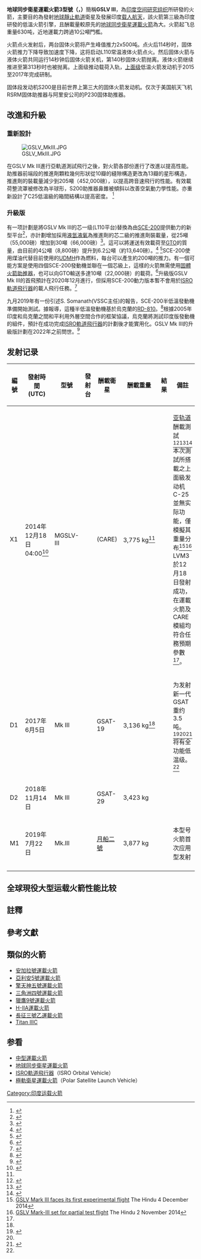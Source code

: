{{update|time=2017-06-05T14:26:03+00:00}}
{{expand|time=2016-11-07T10:51:46+00:00}}
{{Infobox rocket
<!----Image (optional)---->
|image          = GSLV_MkIII.JPG
|image_size     =  
|caption        =  地球同步衛星運載火箭3型號(D1)
<!----Core parameters (required)---->
|name           =  GSLV - Mk III (LVM3)<ref name="isrolvm3">{{cite web | url=http://isro.gov.in/launchers/lvm3 | title=LVM3 | accessdate=21 December 2014 | archive-url=https://web.archive.org/web/20141225031155/http://www.isro.gov.in/launchers/lvm3 | archive-date=2014-12-25 | dead-url=yes }}</ref><ref name="Hindu LVM3">[http://www.thehindu.com/sci-tech/science/countdown-begins-for-gslv-markiii-launch/article6701651.ece ISRO successfully launches GSLV Mark-III, India's largest rocket] {{Wayback|url=http://www.thehindu.com/sci-tech/science/countdown-begins-for-gslv-markiii-launch/article6701651.ece |date=20180819011307 }} The Hindu 18 December 2014</ref>
|function       =  不可重複使用的[[中型運載火箭|中型運載火箭]]
|manufacturer   =  [[印度空间研究组织|印度空间研究组织]]
|country-origin = {{IND}}
<!----Dimensions (required)---->
|height       =  {{convert|43.43|m|ft|abbr=on}}<ref name=isrolvm3/>
|diameter     =  {{convert|4.0|m|ft|abbr=on}}
|mass         =  {{convert|640,000|kg|lb|abbr=on}}<ref name=isrolvm3/>
|stages       =  3
<!----Payloads (optional)---->
|capacities =  <!--insert one of the following templates for each payload:-->
  {{Infobox rocket/payload
  |location =  [[近地軌道|近地軌道]]
  |kilos    =  {{convert|10,000|kg|abbr=on}}<ref>{{cite web|url=http://isro.gov.in/gslv-mk-iii-d1-gsat-19-mission/gslv-mark-iii-d1-gsat-19-brochure|title=GSLV Mark III-D1 / GSAT-19 Brochure|publisher=IRSO|access-date=2017-06-03|archive-url=https://web.archive.org/web/20181118205847/https://www.isro.gov.in/gslv-mk-iii-d1-gsat-19-mission/gslv-mark-iii-d1-gsat-19-brochure|archive-date=2018-11-18|dead-url=yes}}</ref>
  }}
  {{Infobox rocket/payload
  |location =  [[近地軌道|近地軌道]](600km)
  |kilos    =  {{convert|8,000|kg|abbr=on}}<ref name="isrolvm3"/>
  }}
  {{Infobox rocket/payload
  |location =  [[地球同步轉移軌道|地球同步轉移軌道]]（GTO）
  |kilos    =  {{convert|4,000|kg|abbr=on}}-{{convert|5,000|kg|abbr=on}}<ref name=isro20120812>{{cite web |url=http://isro.org/Launchvehicles/GSLVMARKIII/mark3.aspx |title=The GSLV-III |date=2009-12-07 |publisher=Indian Space Research Organisation |accessdate=2012-11-23 |deadurl=yes |archiveurl=https://web.archive.org/web/20121125032756/http://isro.org/Launchvehicles/GSLVMARKIII/mark3.aspx |archivedate=2012-11-25 }}</ref>
  }}
<!----Associated rockets (optional)---->
|family      =  
<!----Launch history (required)---->
|status   =  發射測試<ref>{{cite web|url=http://timesofindia.indiatimes.com/home/science/GSLV-Mark-III-launch-rehearsal-to-begin-tonight/articleshow/45514581.cms|date=14 December 2014|title=GSLV Mark-III launch rehearsal to begin tonight|publisher=The Times of India|work=Science and Technology Section|accessdate=15 December 2014|archive-date=2014-12-16|archive-url=https://web.archive.org/web/20141216064818/http://timesofindia.indiatimes.com/home/science/GSLV-Mark-III-launch-rehearsal-to-begin-tonight/articleshow/45514581.cms|dead-url=no}}</ref>
|sites    =  {{IND}}[[安得拉邦|安得拉邦]]<br>[[萨迪什·达万航天中心|萨迪什·达万航天中心]]的{{en-link|第二發射台|Satish Dhawan Space Centre Second Launch Pad}}
|launches =  4
|success  =  4
|fail     =  0
|partial  =  
|first    =  2014年12月18日 ([[次軌道太空飛行|亞軌道]])<br /> 2017年6月5日 (全太空軌道)
|last     =  2019年7月22日
|payloads =
<!--Stages/boosters (optional)-->
|stagedata    =  <!--insert one of the following templates for each stage:-->
<!--Boosters -->
<!--Core -->
  {{Infobox rocket/stage
  |type       =  火箭
  |diff       =  
  |stageno    =  輔助
  |name       =  S-200
  |length     =  {{convert|25|m|ft|abbr=on}}<ref name=isrolvm3/>
  |diameter   =  {{convert|3.2|m|ft|abbr=on}}<ref name=isrolvm3/>
  |empty      =  {{convert|31,000|kg|lb|abbr=on}}<ref name=isrolvm3/>
  |gross      =  {{convert|236,000|kg|lb|abbr=on}}<ref name=isrolvm3/>
  |engines    =  2 [[固態火箭發動機|固態火箭發動機]]
  |thrust     =  {{convert|5150|kN|tonne-force|abbr=on}} 每个<ref name=isros200>{{Cite web |url=http://www.isro.org/pressrelease/contents/2010/pdf/S200_STATIC_TEST-01.pdf |title=ISRO Press Release: S200 First Static Test (S-200-ST-01) |accessdate=2014-12-20 |archive-date=2013-03-11 |archive-url=https://web.archive.org/web/20130311191452/http://isro.org/pressrelease/contents/2010/pdf/S200_STATIC_TEST-01.pdf |dead-url=yes }}</ref><ref name=dnai3sb>{{cite web|url=http://www.dnaindia.com/scitech/report_isro-successfully-tests-world-s-3rd-largest-solid-booster_1338945|title=Isro successfully tests world's 3rd largest solid booster|work=dna|accessdate=4 October 2014|archive-date=2012-10-05|archive-url=https://web.archive.org/web/20121005133028/http://www.dnaindia.com/scitech/report_isro-successfully-tests-world-s-3rd-largest-solid-booster_1338945|dead-url=no}}</ref><ref>{{cite web|url=http://www.thehindu.com/sci-tech/article61220.ece|title=India to test world's third largest solid rocket booster|date=2009-12-07|publisher=The Hindu News Paper|work=Science and Technology Section|accessdate=2009-12-07|archive-date=2015-12-30|archive-url=https://web.archive.org/web/20151230113730/http://www.thehindu.com/sci-tech/article61220.ece|dead-url=no}}</ref>
  |SI         =  227 (海平面) <br/> 274.5 (真空)<ref name=isros200/>
  |burntime   =  128 s<ref name=dnai3sb/>
  |fuel       =  [[端羥基聚丁二烯|端羥基聚丁二烯]]（Hydroxyl-terminated polybutadiene，HTPB）<ref name=isrolvm3/>
  }}
  {{Infobox rocket/stage
  |type       =  火箭
  |diff       =  
  |stageno    =  核心
  |name       =  L-110
  |length     =  {{convert|21|m|ft|abbr=on}}<ref name=isrolvm3/>
  |diameter   =  {{convert|4.0|m|ft|abbr=on}}<ref name=isrolvm3/>
  |empty      =  {{convert|10,600|kg|lb|abbr=on}}<ref name=isrolvm3/>
  |gross      =  {{convert|120,600|kg|lb|abbr=on}}<ref name=isrolvm3/>
  |engines    =  2 {{en-link|Vikas|Vikas (rocket engine)}}
  |thrust     =  {{convert|799|kN|tonne-force|abbr=on}}<ref name=SLRG3>{{cite web|title=GSLV Mk3|url=http://www.spacelaunchreport.com/gslvmk3.html|website=Space Launch Report|accessdate=23 October 2014|archive-date=2019-07-14|archive-url=https://web.archive.org/web/20190714213811/http://www.spacelaunchreport.com/gslvmk3.html|dead-url=yes}}</ref><ref name=l110t>{{cite web|title=L110 test to follow S200|url=http://indianspaceweb.blogspot.com/2010/01/l110-test-to-follow-s200.html|website=IndianSpaceWeb|accessdate=15 October 2014|archive-date=2019-07-14|archive-url=https://web.archive.org/web/20190714213814/http://indianspaceweb.blogspot.com/2010/01/l110-test-to-follow-s200.html|dead-url=yes}}</ref>
  |SI         =  281 s<ref name=SLRG3/>
  |burntime   =  203 s<ref name=l110t/>
  |fuel       =  [[偏二甲肼|偏二甲肼]]/[[四氧化二氮|N<sub>2</sub>O<sub>4</sub>]]<ref name=VikastestTH>{{cite web|title=ISRO tests Vikas engine|url=http://www.thehindu.com/2001/12/03/stories/2001120300481300.htm|website=The Hindu|accessdate=15 October 2014}}</ref>
  }}
<!--Upper stage-->
  {{Infobox rocket/stage
  |type       =  火箭
  |diff       =  
  |stageno    =  上面級
  |name       =  C-25
  |length     =  {{convert|13.5|m|ft|abbr=on}}<ref name=isrolvm3/>
  |diameter   =  {{convert|4.0|m|ft|abbr=on}}<ref name=isrolvm3/>
  |empty      =  {{convert|3,300|kg|lb|abbr=on}}<ref name=isrolvm3/>
  |gross      =  {{convert|31,300|kg|lb|abbr=on}}<ref name=isrolvm3/>
  |engines    =  1 [[CE-20|CE-20]]
  |thrust     =  {{convert|196.5|kN|tonne-force|abbr=on}}<ref>{{cite web|url=http://www.bharat-rakshak.com/media/AeroIndia2009/krishG/IMG_0027.JPG.html|title=LPSC Handouts at Aer India-2009|date=2009-03-13|publisher=Liquid Propulsion Systems Centre|work=Specifications of CE-20|accessdate=2009-08-29|archive-date=2018-01-18|archive-url=https://web.archive.org/web/20180118064645/http://www.bharat-rakshak.com/media/AeroIndia2009/krishG/IMG_0027.JPG.html|dead-url=yes}}</ref>
  |SI         =  434 s
  |burntime   =  643 s
  |fuel       =  [[液氧|液氧]]/[[液氫|液氫]]
  }}
}}
'''地球同步衛星運載火箭3型號（{{Lang-en|Geosynchronous Satellite Launch Vehicle Mk III}}，{{Lang-hi|भूस्थिर उपग्रह प्रक्षेपण यान एमके-३}}）'''簡稱'''GSLV III'''，為[[印度|印度]][[印度空间研究组织|空间研究组织]]所研發的火箭，主要目的為發射[[地球靜止軌道|地球靜止軌道]]衛星及發展印度[[载人航天|载人航天]]，該火箭第三級為印度研發的低溫火箭引擎，且酬載量較原先的[[地球同步衛星運載火箭|地球同步衛星運載火箭]]為大。火箭起飞总重量630吨，近地運載力跨過10公噸門檻。

火箭点火发射后，两台固体火箭将产生峰值推力2x500吨。点火后114秒时，固体火箭推力下降导致加速度下降，这将启动L110常温液体火箭点火。然后固体火箭与液体火箭共同运行14秒钟后固体火箭关机，第140秒固体火箭抛离。液体火箭继续推进至第313秒时也被抛离。上面级推动载荷入轨，[[上面级|上面级]]低温火箭发动机于2015至2017年完成研制。

固体段发动机S200是目前世界上第三大的固体火箭发动机。仅次于美国航天飞机RSRM固体助推器与阿里安公司的P230固体助推器。

== 改進和升級 ==
===重新設計===
[[File:GSLV_MkIII.JPG|left]]

在GSLV Mk III進行亞軌道測試飛行之後，對火箭各部份進行了改進以提高性能。助推器前端段的推進劑顆粒幾何形狀從10瓣的縫隙構造更改為13瓣的星形構造，推進劑的裝載量減少到205噸（452,000磅），以提高跨音速飛行的性能。有效載荷整流罩被修改為半球形，S200助推器鼻錐被傾斜以改善空氣動力學性能。亦重新設計了C25低溫級的箱間結構以提高密度。
<ref>{{cite web|author1=Department of Space, Government of India|title=Outcome Budget 2016-17|url=http://isro.gov.in/sites/default/files/article-files/budget-accounts/outcomebudget2016-2017.pdf|website=isro.gov.in|publisher=Department of Space, Government of India|accessdate=1 June 2017|archiveurl=https://web.archive.org/web/20161126142718/http://isro.gov.in/sites/default/files/article-files/budget-accounts/outcomebudget2016-2017.pdf|archivedate=2016-11-26|dead-url=no}}</ref>

===升級版===
有一项計劃是將GSLV Mk III的芯一级(L110平台)替換為由[[SCE-200|SCE-200]]提供動力的新型平台<ref name="New Indian Express">{{cite web|url=http://www.newindianexpress.com/cities/thiruvananthapuram/Semi-cryogenic-Engine-ISRO-Charting-a-Revised-Plan/2015/03/02/article2693939.ece|title=Semi-cryogenic Engine: ISRO Charting a Revised Plan|last=Rajwi|first=Tiki|date=2 March 2015|website=New Indian Express|access-date=20 May 2018|archive-date=2016-09-17|archive-url=https://web.archive.org/web/20160917115329/http://www.newindianexpress.com/cities/thiruvananthapuram/Semi-cryogenic-Engine-ISRO-Charting-a-Revised-Plan/2015/03/02/article2693939.ece|dead-url=no}}</ref>，亦計劃增加採用[[液氫|液氫]][[液氧|液氧]]為推進劑的芯二級的推進劑裝載量，從25噸（55,000磅）增加到30噸（66,000磅）<ref>{{cite news |title=The ISRO Tender Notice With Fascinating New Details of Gaganyaan |url=https://thewire.in/space/the-isro-tender-notice-with-fascinating-technical-details-of-gaganyaan |accessdate=29 January 2019 |archive-date=2019-08-03 |archive-url=https://web.archive.org/web/20190803014147/https://thewire.in/space/the-isro-tender-notice-with-fascinating-technical-details-of-gaganyaan |dead-url=no }}</ref>。這可以將運送有效載荷至[[GTO|GTO]]的質量，由目前的4公噸（8,800磅）提升到6.2公噸（約13,640磅）。<ref name="Hindu">{{cite web|url=http://www.thehindu.com/news/cities/Thiruvananthapuram/isro-developing-heavy-lift-launch-vehicles/article7262881.ece|title=ISRO developing heavy lift launch vehicles|date=30 May 2015|website=The Hindu|access-date=20 May 2018|archive-date=2018-02-12|archive-url=https://web.archive.org/web/20180212084847/http://www.thehindu.com/news/cities/Thiruvananthapuram/isro-developing-heavy-lift-launch-vehicles/article7262881.ece|dead-url=no}}</ref> <ref>{{cite web|url=https://forum.nasaspaceflight.com/index.php?PHPSESSID=nldq3gvlj47jmmpcbc2pdsdnl6&action=dlattach;topic=32477.0;attach=826360;image|title=ISRO developing heavy lift launch vehicles|date=|website=nasaspaceflight}}</ref>SCE-200使用煤油代替目前使用的[[UDMH|UDMH]]作為燃料，每台可以產生約200噸的推力。有一個可能方案是使用四個SCE-200發動機並聯在一個芯級上，這樣的火箭無需使用[[固體火箭助推器|固體火箭助推器]]，也可以向GTO輸送多達10噸（22,000磅）的載荷。<ref name="RSW SCE-200">{{Cite web|title = Ukraine to test components of a powerful Indian rocket engine|url = http://www.russianspaceweb.com/rd810.html|accessdate = 20 September 2019|website = russianspaceweb.com|archive-date = 2020-11-07|archive-url = https://web.archive.org/web/20201107223506/http://www.russianspaceweb.com/rd810.html|dead-url = no}}</ref>升級版GSLV Mk III的首飛預計在2020年12月進行，但採用SCE-200動力版本暫不會用於[[ISRO軌道飛行器|ISRO軌道飛行器]]的載人飛行任務。<ref>{{Cite web|url=https://timesofindia.indiatimes.com/india/isro-eyes-kerosene-to-boost-gslv-mk-iiis-lifting-power-to-6-trillion/articleshow/67716433.cms|title=GSLV Mk III: Isro eyes kerosene to boost GSLV Mk III's lifting power to 6 trillion|last=Singh|first=Surendra|date=28 January 2019|website=The Times of India|language=en|access-date=31 July 2019|archive-date=2020-12-10|archive-url=https://web.archive.org/web/20201210022309/https://timesofindia.indiatimes.com/india/isro-eyes-kerosene-to-boost-gslv-mk-iiis-lifting-power-to-6-trillion/articleshow/67716433.cms|dead-url=no}}</ref>

九月2019年有一份引述S. Somanath(VSSC主任)的報告，SCE-200半低溫發動機準備開始測試。據報導，這種半低溫發動機基於烏克蘭的[[RD-810|RD-810]]。<ref>{{Cite news|title = ISRO moves on, gears up to test semi-cryogenic engine in Ukraine|url = https://www.thehindubusinessline.com/news/science/isro-moves-on-gears-up-to-test-semi-cryogenic-engine-in-ukraine/article29451601.ece|date = 19 September 2019|accessdate = 20 September 2019|newspaper = [[The_Hindu|The Hindu]]|archive-date = 2020-12-09|archive-url = https://web.archive.org/web/20201209143750/https://www.thehindubusinessline.com/news/science/isro-moves-on-gears-up-to-test-semi-cryogenic-engine-in-ukraine/article29451601.ece|dead-url = no}}</ref>根據2005年印度和烏克蘭之間和平利用外層空間合作的框架協議，烏克蘭將測試印度版發動機的組件，預計在成功完成[[ISRO軌道飛行器|ISRO軌道飛行器]]的計劃後才能實用化。GSLV Mk III的升級版計劃在2022年之前問世。<ref name = "AstrotalkUK">{{Cite web|title = Episode 90 – An update on ISRO's activities with S Somanath and R Umamaheshwaran|url = https://astrotalkuk.org/episode-90-an-update-on-isros-activities-with-s-somanath-and-r-umamaheshwaran/|date = October 24, 2019|accessdate = October 30, 2019|publisher = AstrotalkUK|archive-date = 2020-11-15|archive-url = https://web.archive.org/web/20201115001038/https://astrotalkuk.org/episode-90-an-update-on-isros-activities-with-s-somanath-and-r-umamaheshwaran/|dead-url = no}}</ref>
{{Clear}}

==发射记录==
{| class="wikitable"
|-
!編號!! 發射時間 (UTC) !! 型號 !! 發射台 !! 酬載衛星 !! 酬載重量 !! 結果 !! 備註
|- style="background:LightGray;"
| X1
| 2014年12月18日<br />04:00<ref>{{cite web |url=http://economictimes.indiatimes.com/news/science/gslv-mk-iii-isro-successfully-test-flies-its-heaviest-rocket/articleshow/45557768.cms |title=GSLV Mk-III: ISRO successfully test flies its heaviest rocket |work=The Economic Times |location=New Delhi |date=18 December 2014 |accessdate=2014-12-18 |archive-date=2017-10-16 |archive-url=https://web.archive.org/web/20171016231323/https://economictimes.indiatimes.com/news/science/gslv-mk-iii-isro-successfully-test-flies-its-heaviest-rocket/articleshow/45557768.cms |dead-url=no }}</ref>

| MGSLV-III
| {{en-link|第二發射台|Satish Dhawan Space Centre Second Launch Pad}}
| {{en-link|乘员舱重返大气层试验|Crew Module Atmospheric Re-entry Experiment}} (CARE)
| 3,775 kg<ref name=isrolvm3/>
| {{yes|成功}}
| [[亚轨道|亚轨道]]酬載測試<ref>{{cite web | url=http://www.hindustantimes.com/india-news/gslv-mkiii-to-launch-isro-s-next-mission/article1-1235397.aspx | title=GSLV MkIII to launch Isro’s next mission | publisher=Hindustan times | date=1 July 2014 | accessdate=1 July 2014 | archive-date=2014-07-01 | archive-url=https://web.archive.org/web/20140701062045/http://www.hindustantimes.com/india-news/gslv-mkiii-to-launch-isro-s-next-mission/article1-1235397.aspx | dead-url=no }}</ref><ref>{{cite web|url=http://www.hindustantimes.com/india-news/isro-s-gslv-d5-satellite-takes-off-successfully-from-sriharikota/article1-1169501.aspx|title=India cracks cryogenic jinx as GSLV takes off|work=Hindustantimes.com/|accessdate=4 October 2014|deadurl=yes|archiveurl=https://archive.is/20140105110823/http://www.hindustantimes.com/india-news/isro-s-gslv-d5-satellite-takes-off-successfully-from-sriharikota/article1-1169501.aspx|archivedate=2014年1月5日}}</ref><ref name="gears">{{cite news |url=http://www.hindustantimes.com/specials/coverage/marsorbitermission/marsorbitermission/mars-conquered-isro-gears-up-for-more/sp-article10-1267932.aspx |title=Mars conquered, Isro gears up for more |work=Hindustan Times |location=New Delhi |date=24 September 2014 |accessdate=2014-10-01 |archive-date=2014-11-04 |archive-url=https://web.archive.org/web/20141104001544/http://www.hindustantimes.com/specials/coverage/marsorbitermission/marsorbitermission/mars-conquered-isro-gears-up-for-more/sp-article10-1267932.aspx |dead-url=no }}</ref><br>本次測試所搭載之上面級发动机C-25並無实际功能，僅模擬其重量分布<ref name="TheHinduExStage1">[http://www.thehindu.com/sci-tech/science/gslv-mark-iii-faces-its-first-experimental-flight/article6658873.ece GSLV Mark III faces its first experimental flight] {{Wayback|url=http://www.thehindu.com/sci-tech/science/gslv-mark-iii-faces-its-first-experimental-flight/article6658873.ece |date=20141203205614 }} The Hindu 4 December 2014</ref><ref name="TheHinduExStage2">[http://www.thehindu.com/sci-tech/gslv-markiii-set-for-partial-test-flight/article6555732.ece GSLV Mark-III set for partial test flight] {{Wayback|url=http://www.thehindu.com/sci-tech/gslv-markiii-set-for-partial-test-flight/article6555732.ece |date=20141102033400 }} The Hindu 2 November 2014</ref>
LVM3於12月18日發射成功，在運載火箭及CARE模組均符合任務預期參數<ref name="Hindu LVM3"/>。
|-
| D1
| 2017年6月5日
| Mk III
| {{en-link|第二發射台|Satish Dhawan Space Centre Second Launch Pad}}
| GSAT-19
|  3,136 kg<ref name="TheHinduExStage2"/>
| {{yes|成功}}
| 为发射新一代GSAT重约3.5吨。<ref name="indiantelevision.com">{{cite web|url=http://www.indiantelevision.com/headlines/y2k13/mar/mar109.php|title=India has 833 private TV channels|author=Anil Wanvari|publisher=Indiantelevision.com|accessdate=4 October 2014|archive-date=2014-10-11|archive-url=https://web.archive.org/web/20141011073909/http://www.indiantelevision.com/headlines/y2k13/mar/mar109.php|dead-url=no}}</ref><ref name="TheHinduExStage2" /><ref>{{cite web|url=http://www.newindianexpress.com/states/kerala/GSLV-D5-Twin-may-be-Launched-This-Year/2014/01/10/article1992628.ece|title=GSLV-D5 Twin may be Launched This Year|work=The New Indian Express|accessdate=4 October 2014|archive-date=2014-10-06|archive-url=https://web.archive.org/web/20141006191119/http://www.newindianexpress.com/states/kerala/GSLV-D5-Twin-may-be-Launched-This-Year/2014/01/10/article1992628.ece|dead-url=no}}</ref><br>将有全功能低温级。<ref name="TheHinduExStage2"/>
|-
| D2
| 2018年11月14日
| Mk III
| {{en-link|第二發射台|Satish Dhawan Space Centre Second Launch Pad}}
| GSAT-29
| 3,423 kg
| {{yes|成功}}
|
|-
| M1
| 2019年7月22日
| Mk.III
| {{en-link|第二發射台|Satish Dhawan Space Centre Second Launch Pad}}
| [[月船二號|月船二號]]
| 3,877 kg
| {{yes|成功}}
| 本型号火箭首次应用型发射
|-
|}

== 全球現役大型运载火箭性能比较 ==
{{主力大型火箭|notetem=efn}}

== 註釋 ==
{{notelist}}

==參考文獻==
{{Reflist|30em}}

==類似的火箭==
*[[安加拉號運載火箭|安加拉號運載火箭]]
*[[亞利安5號運載火箭|亞利安5號運載火箭]]
*[[擎天神五號運載火箭|擎天神五號運載火箭]]
*[[三角洲四號運載火箭|三角洲四號運載火箭]]
*[[獵鷹9號運載火箭|獵鷹9號運載火箭]]
*[[H-IIA運載火箭|H-IIA運載火箭]]
*[[長征三號乙運載火箭|長征三號乙運載火箭]]
*[[Titan_IIIC|Titan IIIC]]

== 参看 ==
{{Portal box|航天|印度}}
* [[中型運載火箭|中型運載火箭]]
* [[地球同步衛星運載火箭|地球同步衛星運載火箭]]
* [[ISRO軌道飛行器|ISRO軌道飛行器]]（ISRO Orbital Vehicle）
* [[極軌衛星運載火箭|極軌衛星運載火箭]]（Polar Satellite Launch Vehicle）

{{印度運載火箭}}
{{印度太空计划}}
[[Category:印度运载火箭|Category:印度运载火箭]]